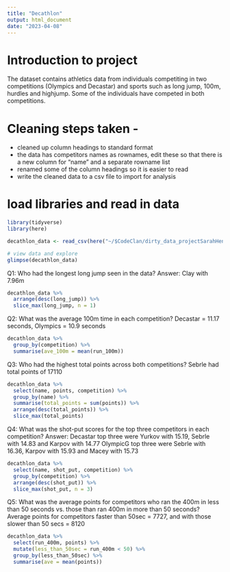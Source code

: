 ```yaml
---
title: "Decathlon"
output: html_document
date: "2023-04-08"
---
```

# Introduction to project
The dataset contains athletics data from individuals competiting in two competitions (Olympics and Decastar) and sports such as long jump, 100m, hurdles and highjump. 
Some of the individuals have competed in both competitions. 

# Cleaning steps taken -
- cleaned up column headings to standard format
- the data has competitors names as rownames, edit these so that there is a new column for "name" and a separate rowname list
- renamed some of the column headings so it is easier to read
- write the cleaned data to a csv file to import for analysis



# load libraries and read in data
```r
library(tidyverse)
library(here)
```

```r
decathlon_data <- read_csv(here("~/$CodeClan/dirty_data_projectSarahHenry/dirty_data_project/decathlon/data/decathlon_clean.csv"))
```




```r
# view data and explore
glimpse(decathlon_data)
```

Q1: Who had the longest long jump seen in the data?
Answer: Clay with 7.96m
```r
decathlon_data %>%
  arrange(desc(long_jump)) %>%
  slice_max(long_jump, n = 1)
```

Q2: What was the average 100m time in each competition?
Decastar = 11.17 seconds, Olympics = 10.9 seconds
```r
decathlon_data %>% 
  group_by(competition) %>% 
  summarise(ave_100m = mean(run_100m))
```


Q3: Who had the highest total points across both competitions?
Sebrle had total points of 17110
```r
decathlon_data %>%
  select(name, points, competition) %>% 
  group_by(name) %>% 
  summarise(total_points = sum(points)) %>% 
  arrange(desc(total_points)) %>% 
  slice_max(total_points)

```

Q4: What was the shot-put scores for the top three competitors in each competition?
Answer: 
Decastar top three were Yurkov with 15.19, Sebrle with 14.83 and Karpov with 14.77
OlympicG top three were Sebrle with 16.36, Karpov with 15.93 and Macey with 15.73


```r
decathlon_data %>% 
  select(name, shot_put, competition) %>% 
  group_by(competition) %>% 
  arrange(desc(shot_put)) %>% 
  slice_max(shot_put, n = 3)

```

Q5: What was the average points for competitors who ran the 400m in less than 50 seconds vs. those than ran 400m in more than 50 seconds?
Average points for competitors faster than 50sec = 7727, and with those slower than 50 secs = 8120

```r
decathlon_data %>% 
  select(run_400m, points) %>% 
  mutate(less_than_50sec = run_400m < 50) %>% 
  group_by(less_than_50sec) %>% 
  summarise(ave = mean(points))
```

